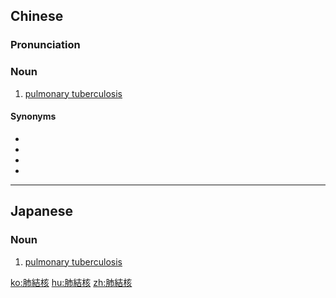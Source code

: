 {{also|肺结核}}
==Chinese==
{{zh-forms|s=肺结核|type=12}}
{{wikipedia|lang=zh}}

===Pronunciation===
{{zh-pron
|m=fèijiéhé,er=y
|c=fai3 git3 hat6
|cat=n
}}

===Noun===
{{zh-noun}}

# [[pulmonary tuberculosis]]

====Synonyms====
* {{zh-l|癆}}
* {{zh-l|癆病}}
* {{zh-l|肺癆}}
* {{zh-l|結核病}}

{{zh-cat|Diseases}}

----

==Japanese==
{{ja-kanjitab|はい|けつ|k2=けっ|かく|yomi=on}}

===Noun===
{{ja-noun|はいけっかく}}

# [[pulmonary tuberculosis]]

[[ko:肺結核]]
[[hu:肺結核]]
[[zh:肺結核]]